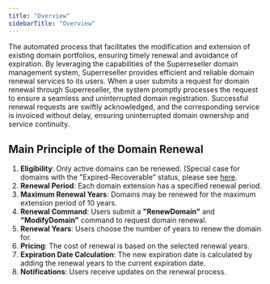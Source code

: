 ```yaml
---
title: "Overview"
sidebarTitle: "Overview"
---
```


The automated process that facilitates the modification and extension of existing domain portfolios, ensuring timely renewal and avoidance of expiration. By leveraging the capabilities of the Superreseller domain management system, Superreseller provides efficient and reliable domain renewal services to its users.
When a user submits a request for domain renewal through Superreseller, the system promptly processes the request to ensure a seamless and uninterrupted domain registration. Successful renewal requests are swiftly acknowledged, and the corresponding service is invoiced without delay, ensuring uninterrupted domain ownership and service continuity.

## Main Principle of the Domain Renewal
1. **Eligibility**: Only active domains can be renewed. (Special case for domains with the "Expired-Recoverable" status, please see [here](/domainrenewal/registrationpolicy).
2. **Renewal Period**: Each domain extension has a specified renewal period.
3. **Maximum Renewal Years**: Domains may be renewed for the maximum extension period of 10 years.
4. **Renewal Command**: Users submit a **"RenewDomain"** and **"ModifyDomain"** command to request domain renewal.
5. **Renewal Years**: Users choose the number of years to renew the domain for.
6. **Pricing**: The cost of renewal is based on the selected renewal years.
7. **Expiration Date Calculation**: The new expiration date is calculated by adding the renewal years to the current expiration date.
8. **Notifications**: Users receive updates on the renewal process.

